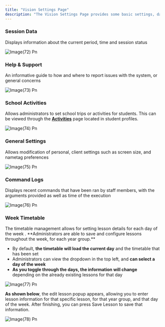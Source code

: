 ```yaml
---
title: "Vision Settings Page"
description: "The Vision Settings Page provides some basic settings, data and other information for administrators to manage, this includes: session data, command logs, week timetable and more."
---
```


### Session Data

Displays information about the current period, time and session status

![Image(72) Pn](/images/image\(72\).png)

### Help & Support

An informative guide to how and where to report issues with the system, or general concerns

![Image(73) Pn](/images/image\(73\).png)

### School Activities

Allows administrators to set school trips or activities for students. This can be viewed through the [**Activities**](/visionmis/fp/studentprofile#activities) page located in student profiles.

![Image(74) Pn](/images/image\(74\).png)

### General Settings

Allows modification of personal, client settings such as screen size, and nametag preferences

![Image(75) Pn](/images/image\(75\).png)

### Command Logs

Displays recent commands that have been ran by staff members, with the arguments provided as well as time of the execution

![Image(76) Pn](/images/image\(76\).png)

### Week Timetable

<Tip>
  The timetable management allows for setting lesson details for each day of the week . **Administrators are able to save and configure lessons throughout the week, for each year group.**
</Tip>

- By default, **the timetable will load the current day** and the timetable that has been set
- Administrators can view the dropdown in the top left, and **can select a day of the week**
- **As you toggle through the days, the information will change** depending on the already existing lessons for that day

![Image(77) Pn](/images/image\(77\).png)

**As shown below**, the edit lesson popup appears, allowing you to enter lesson information for that specific lesson, for that year group, and that day of the week. After finishing, you can press Save Lesson to save that information.

![Image(78) Pn](/images/image\(78\).png)